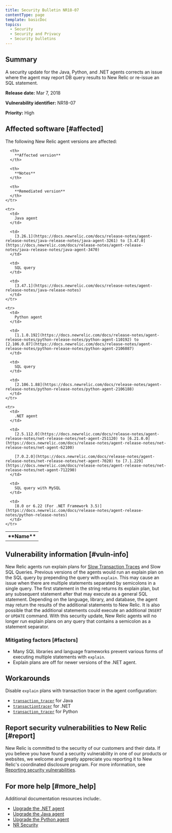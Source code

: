 ```yaml
---
title: Security Bulletin NR18-07
contentType: page
template: basicDoc
topics:
  - Security
  - Security and Privacy
  - Security bulletins
---
```


## Summary

A security update for the Java, Python, and .NET agents corrects an issue where the agent may report DB query results to New Relic or re-issue an SQL statement.

**Release date:** Mar 7, 2018

**Vulnerability identifier:** NR18-07

**Priority:** High

## Affected software [#affected]

The following New Relic agent versions are affected:

<Table>
  <tbody>
    <tr>
      <th>
        **Name**
      </th>

      <th>
        **Affected version**
      </th>

      <th>
        **Notes**
      </th>

      <th>
        **Remediated version**
      </th>
    </tr>

    <tr>
      <td>
        Java agent
      </td>

      <td>
        [3.26.1](https://docs.newrelic.com/docs/release-notes/agent-release-notes/java-release-notes/java-agent-3261) to [3.47.0](https://docs.newrelic.com/docs/release-notes/agent-release-notes/java-release-notes/java-agent-3470)
      </td>

      <td>
        SQL query
      </td>

      <td>
        [3.47.1](https://docs.newrelic.com/docs/release-notes/agent-release-notes/java-release-notes)
      </td>
    </tr>

    <tr>
      <td>
        Python agent
      </td>

      <td>
        [1.1.0.192](https://docs.newrelic.com/docs/release-notes/agent-release-notes/python-release-notes/python-agent-110192) to [2.106.0.87](https://docs.newrelic.com/docs/release-notes/agent-release-notes/python-release-notes/python-agent-2106087)
      </td>

      <td>
        SQL query
      </td>

      <td>
        [2.106.1.88](https://docs.newrelic.com/docs/release-notes/agent-release-notes/python-release-notes/python-agent-2106188)
      </td>
    </tr>

    <tr>
      <td>
        .NET agent
      </td>

      <td>
        [2.5.112.0](https://docs.newrelic.com/docs/release-notes/agent-release-notes/net-release-notes/net-agent-251120) to [6.21.0.0](https://docs.newrelic.com/docs/release-notes/agent-release-notes/net-release-notes/net-agent-62100)

        [7.0.2.0](https://docs.newrelic.com/docs/release-notes/agent-release-notes/net-release-notes/net-agent-7020) to [7.1.229](https://docs.newrelic.com/docs/release-notes/agent-release-notes/net-release-notes/net-agent-712290)
      </td>

      <td>
        SQL query with MySQL
      </td>

      <td>
        [8.0 or 6.22 (For .NET Framework 3.5)](https://docs.newrelic.com/docs/release-notes/agent-release-notes/python-release-notes)
      </td>
    </tr>
  </tbody>
</Table>

## Vulnerability information [#vuln-info]

New Relic agents run explain plans for [Slow Transaction Traces](https://docs.newrelic.com/docs/apm/applications-menu/monitoring/viewing-slow-query-details) and Slow SQL Queries. Previous versions of the agents would run an explain plan on the SQL query by prepending the query with `explain`. This may cause an issue when there are multiple statements separated by semicolons in a single query. The first statement in the string returns its explain plan, but any subsequent statement after that may execute as a general SQL statement. Depending on the language, library, and database, the agent may return the results of the additional statements to New Relic. It is also possible that the additional statements could execute an additional `INSERT` or `UPDATE` command. With this security update, New Relic agents will no longer run explain plans on any query that contains a semicolon as a statement separator.

### Mitigating factors [#factors]

* Many SQL libraries and language frameworks prevent various forms of executing multiple statements with `explain`.
* Explain plans are off for newer versions of the .NET agent.

## Workarounds

Disable `explain` plans with transaction tracer in the agent configuration:

* [`transaction_tracer`](/docs/agents/java-agent/configuration/java-agent-configuration-config-file#h2-Transaction-tracer) for Java
* [`transactiontracer`](/docs/agents/net-agent/configuration/net-agent-configuration#transaction_tracer) for .NET
* [`transaction_tracer`](/docs/agents/python-agent/configuration/python-agent-configuration#txn-tracer-settings) for Python

## Report security vulnerabilities to New Relic [#report]

New Relic is committed to the security of our customers and their data. If you believe you have found a security vulnerability in one of our products or websites, we welcome and greatly appreciate you reporting it to New Relic's coordinated disclosure program. For more information, see [Reporting security vulnerabilities](/docs/security/new-relic-security/data-privacy/reporting-security-vulnerabilities).

## For more help [#more_help]

Additional documentation resources include:.

* [Upgrade the .NET agent](https://docs.newrelic.com/docs/agents/net-agent/installation/update-net-agent)
* [Upgrade the Java agent](https://docs.newrelic.com/docs/agents/java-agent/installation/upgrade-java-agent)
* [Upgrade the Python agent](https://docs.newrelic.com/docs/agents/python-agent/installation-configuration/upgrade-python-agent)
* [NR Security](https://newrelic.com/why-new-relic/security "Link opens in a new window.")

